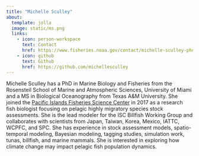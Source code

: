 ```yaml
---
title: "Michelle Sculley"
about:
  template: jolla
  image: static/ms.png
  links:
    - icon: person-workspace
      text: Contact
      href: https://www.fisheries.noaa.gov/contact/michelle-sculley-phd
    - icon: github
      text: Github
      href: https://github.com/michellesculley
---
```



Michelle Sculley has a PhD in Marine Biology and Fisheries from the Rosensteil School of Marine and Atmospheric Sciences, University of Miami and a MS in Biological Oceanography from Texas A&M University. She joined the [Pacific Islands Fisheries Science Center](https://www.fisheries.noaa.gov/about/pacific-islands-fisheries-science-center) in 2017 as a research fish biologist focusing on pelagic highly migratory species stock assessments. She is the lead modeler for the ISC Billfish Working Group and collaborates with scientists from Japan, Taiwan, Korea, Mexico, IATTC, WCPFC, and SPC. She has experience in stock assessment models, spatio-temporal modeling, Bayesian modeling, tagging studies, simulation work, tunas, billfish, and marine mammals. She is interested in exploring how climate change may impact pelagic fish population dynamics.
